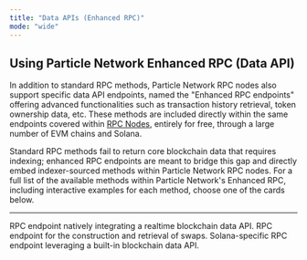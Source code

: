 ```yaml
---
title: "Data APIs (Enhanced RPC)"
mode: "wide"
---
```


## Using Particle Network Enhanced RPC (Data API)

In addition to standard RPC methods, Particle Network RPC nodes also support specific data API endpoints, named the "Enhanced RPC endpoints" offering advanced functionalities such as transaction history retrieval, token ownership data, etc. These methods are included directly within the same endpoints covered within [RPC Nodes](/resources/integrations/nodes/nodes), entirely for free, through a large number of EVM chains and Solana.

Standard RPC methods fail to return core blockchain data that requires indexing; enhanced RPC endpoints are meant to bridge this gap and directly embed indexer-sourced methods within Particle Network RPC nodes. For a full list of the available methods within Particle Network's Enhanced RPC, including interactive examples for each method, choose one of the cards below.

***

<CardGroup cols={3}>
  <Card title="Enhanced RPC (Data API)" href="https://developers.particle.network/docs/getlatestblock">
    RPC endpoint natively integrating a realtime blockchain data API.
  </Card>
  <Card title="Enhanced RPC (Swap API)" href="https://developers.particle.network/docs/getswap">
    RPC endpoint for the construction and retrieval of swaps.
  </Card>
   <Card title="Enhanced RPC (Solana)" href="https://developers.particle.network/docs/enhancedgetprice">
    Solana-specific RPC endpoint leveraging a built-in blockchain data API.
  </Card>
</CardGroup>
